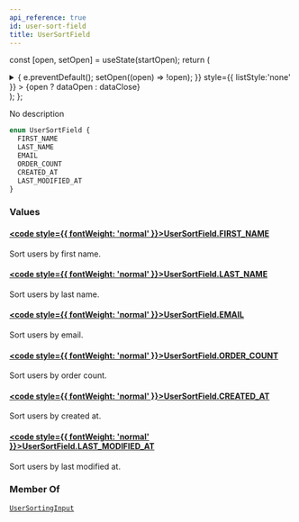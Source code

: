 ```yaml
---
api_reference: true
id: user-sort-field
title: UserSortField
---
```






const [open, setOpen] = useState(startOpen);
return (
<details {...(open ? { open: true } : {})} className="details" style={{ border:'none', boxShadow:'none', background:'var(--ifm-background-color)' }}>
<summary
onClick={(e) => {
e.preventDefault();
setOpen((open) => !open);
}}
style={{ listStyle:'none' }} >
{open ? dataOpen : dataClose}
</summary>
{open && children}
</details>
);
};

No description

```graphql
enum UserSortField {
  FIRST_NAME
  LAST_NAME
  EMAIL
  ORDER_COUNT
  CREATED_AT
  LAST_MODIFIED_AT
}
```

### Values

#### [<code style={{ fontWeight: 'normal' }}>UserSortField.<b>FIRST_NAME</b></code>](#)

Sort users by first name.

#### [<code style={{ fontWeight: 'normal' }}>UserSortField.<b>LAST_NAME</b></code>](#)

Sort users by last name.

#### [<code style={{ fontWeight: 'normal' }}>UserSortField.<b>EMAIL</b></code>](#)

Sort users by email.

#### [<code style={{ fontWeight: 'normal' }}>UserSortField.<b>ORDER_COUNT</b></code>](#)

Sort users by order count.

#### [<code style={{ fontWeight: 'normal' }}>UserSortField.<b>CREATED_AT</b></code>](#)

Sort users by created at.

#### [<code style={{ fontWeight: 'normal' }}>UserSortField.<b>LAST_MODIFIED_AT</b></code>](#)

Sort users by last modified at.

### Member Of

[`UserSortingInput`](../../../api-reference/users/inputs/user-sorting-input.mdx) <Badge class="badge badge--secondary" text="input"/>
